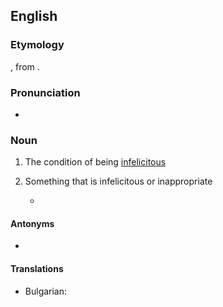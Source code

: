 ==English==

===Etymology===
{{prefix|en|in|felicity}}, from {{etyl|la|en}} {{m|la|infelicitas}}.

===Pronunciation===
* {{rhymes|en|ɪsɪti}}

===Noun===
{{en-noun|~|infelicities}}

# {{lb|en|uncountable}} The condition of being [[infelicitous]]
# {{lb|en|countable}} Something that is infelicitous or inappropriate
#* {{quote-journal|en|date=October 24, 2007|author=Jeffrey Alan Barrett|title=Approximate Truth and Descriptive Nesting|work=Erkenntnis|url=|doi=10.1007/s10670-007-9086-6|volume=68|issue=2|pages=
|passage=Returning to our own epistemic situation, we do not know the sense in which quantum mechanics and relativity will be taken to be approximately true after their descriptive '''infelicities''' are addressed.}}

====Antonyms====
* {{sense|condition}} {{l|en|felicity}}

====Translations====
{{trans-top| Something that is infelicitous or inappropriate}}
* Bulgarian: {{t+|bg| злополучие|n}}
{{trans-mid}}

{{trans-bottom}}